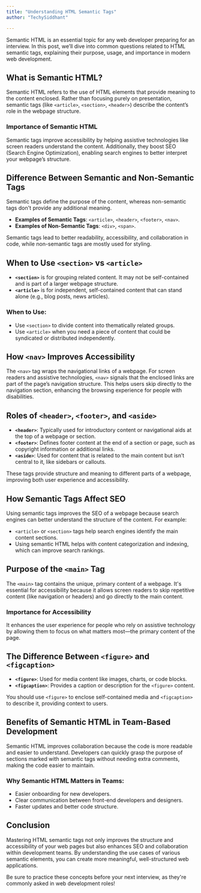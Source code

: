 ```yaml
---
title: "Understanding HTML Semantic Tags"
author: "TechySiddhant"

---
```


Semantic HTML is an essential topic for any web developer preparing for an interview. In this post, we’ll dive into common questions related to HTML semantic tags, explaining their purpose, usage, and importance in modern web development.

## What is Semantic HTML?

Semantic HTML refers to the use of HTML elements that provide meaning to the content enclosed. Rather than focusing purely on presentation, semantic tags (like `<article>`, `<section>`, `<header>`) describe the content’s role in the webpage structure.

### Importance of Semantic HTML

Semantic tags improve accessibility by helping assistive technologies like screen readers understand the content. Additionally, they boost SEO (Search Engine Optimization), enabling search engines to better interpret your webpage’s structure.

## Difference Between Semantic and Non-Semantic Tags

Semantic tags define the purpose of the content, whereas non-semantic tags don't provide any additional meaning.

- **Examples of Semantic Tags**: `<article>`, `<header>`, `<footer>`, `<nav>`.
- **Examples of Non-Semantic Tags**: `<div>`, `<span>`.

Semantic tags lead to better readability, accessibility, and collaboration in code, while non-semantic tags are mostly used for styling.

## When to Use `<section>` vs `<article>`

- **`<section>`** is for grouping related content. It may not be self-contained and is part of a larger webpage structure.
- **`<article>`** is for independent, self-contained content that can stand alone (e.g., blog posts, news articles).

### When to Use:

- Use `<section>` to divide content into thematically related groups.
- Use `<article>` when you need a piece of content that could be syndicated or distributed independently.

## How `<nav>` Improves Accessibility

The `<nav>` tag wraps the navigational links of a webpage. For screen readers and assistive technologies, `<nav>` signals that the enclosed links are part of the page’s navigation structure. This helps users skip directly to the navigation section, enhancing the browsing experience for people with disabilities.

## Roles of `<header>`, `<footer>`, and `<aside>`

- **`<header>`**: Typically used for introductory content or navigational aids at the top of a webpage or section.
- **`<footer>`**: Defines footer content at the end of a section or page, such as copyright information or additional links.
- **`<aside>`**: Used for content that is related to the main content but isn’t central to it, like sidebars or callouts.

These tags provide structure and meaning to different parts of a webpage, improving both user experience and accessibility.

## How Semantic Tags Affect SEO

Using semantic tags improves the SEO of a webpage because search engines can better understand the structure of the content. For example:

- `<article>` or `<section>` tags help search engines identify the main content sections.
- Using semantic HTML helps with content categorization and indexing, which can improve search rankings.

## Purpose of the `<main>` Tag

The `<main>` tag contains the unique, primary content of a webpage. It's essential for accessibility because it allows screen readers to skip repetitive content (like navigation or headers) and go directly to the main content.

### Importance for Accessibility

It enhances the user experience for people who rely on assistive technology by allowing them to focus on what matters most—the primary content of the page.

## The Difference Between `<figure>` and `<figcaption>`

- **`<figure>`**: Used for media content like images, charts, or code blocks.
- **`<figcaption>`**: Provides a caption or description for the `<figure>` content.

You should use `<figure>` to enclose self-contained media and `<figcaption>` to describe it, providing context to users.

## Benefits of Semantic HTML in Team-Based Development

Semantic HTML improves collaboration because the code is more readable and easier to understand. Developers can quickly grasp the purpose of sections marked with semantic tags without needing extra comments, making the code easier to maintain.

### Why Semantic HTML Matters in Teams:

- Easier onboarding for new developers.
- Clear communication between front-end developers and designers.
- Faster updates and better code structure.

## Conclusion

Mastering HTML semantic tags not only improves the structure and accessibility of your web pages but also enhances SEO and collaboration within development teams. By understanding the use cases of various semantic elements, you can create more meaningful, well-structured web applications.

Be sure to practice these concepts before your next interview, as they're commonly asked in web development roles!